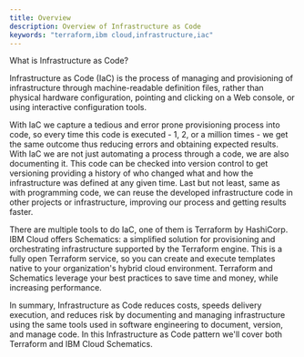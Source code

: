 ```yaml
---
title: Overview
description: Overview of Infrastructure as Code
keywords: "terraform,ibm cloud,infrastructure,iac"
---
```


<PageDescription>

What is Infrastructure as Code?

</PageDescription>

Infrastructure as Code (IaC) is the process of managing and provisioning of infrastructure through machine-readable definition files, rather than physical hardware configuration, pointing and clicking on a Web console, or using interactive configuration tools.

With IaC we capture a tedious and error prone provisioning process into code, so every time this code is executed - 1, 2, or a million times - we get the same outcome thus reducing errors and obtaining expected results. With IaC we are not just automating a process through a code, we are also documenting it. This code can be checked into version control to get versioning providing a history of who changed what and how the infrastructure was defined at any given time. Last but not least, same as with programming code, we can reuse the developed infrastructure code in other projects or infrastructure, improving our process and getting results faster.

There are multiple tools to do IaC, one of them is Terraform by HashiCorp. IBM Cloud offers Schematics: a simplified solution for provisioning and orchestrating infrastructure supported by the Terraform engine. This is a fully open Terraform service, so you can create and execute templates native to your organization's hybrid cloud environment. Terraform and Schematics leverage your best practices to save time and money, while increasing performance.

In summary, Infrastructure as Code reduces costs, speeds delivery execution, and reduces risk by documenting and managing infrastructure using the same tools used in software engineering to document, version, and manage code. In this Infrastructure as Code pattern we'll cover both Terraform and IBM Cloud Schematics.
